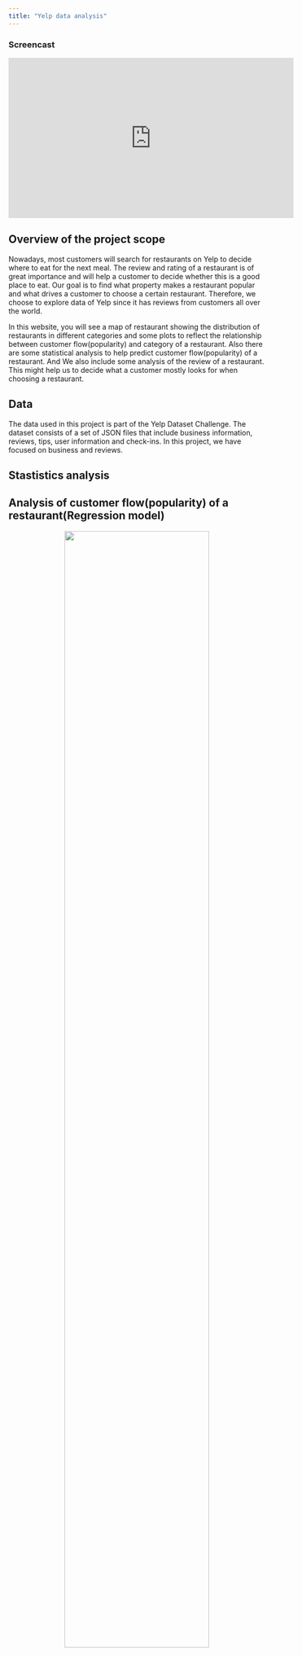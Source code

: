 ```yaml
---
title: "Yelp data analysis"
---
```



### Screencast
<iframe width="560" height="315" src="https://youtu.be/Q0MPK33uhII" frameborder="0" allowfullscreen></iframe>

## Overview of the project scope
Nowadays, most customers will search for restaurants on Yelp to decide where to eat for the next meal. The review and rating of a restaurant is of great importance and will help a customer to decide whether this is a good place to eat. Our goal is to find what property makes a restaurant popular and what drives a customer to choose a certain restaurant. Therefore, we choose to explore data of Yelp since it has reviews from customers all over the world.  

In this website, you will see a map of restaurant showing the distribution of restaurants in different categories and some plots to reflect the relationship between customer flow(popularity) and category of a restaurant. Also there are some statistical analysis to help predict customer flow(popularity) of a restaurant. And  We also include some analysis of the review of a restaurant. This might help us to decide what a customer mostly looks for when choosing a restaurant.

## Data
The data used in this project is part of the Yelp Dataset Challenge. The dataset consists of a set of JSON files that include business information, reviews, tips, user information and check-ins. In this project, we have focused on business and reviews.  

## Stastistics analysis
## Analysis of customer flow(popularity) of a restaurant(Regression model)
<center><img src="images/unnamed-chunk-8-1.jpg" style="width:75%">


## Conclusion
After constructing the regression model, we find there is association between number of review and stars, category, location, price range and business hours of a restaurant. We can see from the plots above that the model fits well.


#Shiny
The interactivity between these factors can be reflected by [shiny](https://yeyizhang.shinyapps.io/p8105_final_shiny2/)


# Visualizations

##Bubble plot

### the distribution of ratings across different categories
<center><img src="images/bubble plot-1.jpg" style="width:75%">

### the distribution of ratings across different cities
<center><img src="images/bubble plot2-1.jpg" style="width:75%">


## Conclusion
We can see that most restaurants have main rating level are around 4.0 and 3.5. It seems that the mean rating levels among these categories and cities would be similar.


# Review words analysis
## Positivity Bar chart
<center><img src="images/positive bar.jpg" style="width:75%">

## Positivity Density
<center><img src="images/Positivity Density-1.jpg" style="width:75%">


## Conclusion
This histogram of positivity scores shows that 1-star reviews have lower positivity compared to 4 or 5-star reviews. 



## Negativity Bar Chart
<center><img src="images/negative bar.jpg" style="width:75%">

## Negativity Density
<center><img src="images/Negativity Density-1.jpg" style="width:75%">


## Conclusion
The histogram of negative reviews looks much different than the positive one. The chart is heavily skewed right. We can see that 5-star reviews aren’t completely positive all the time, though they have lower negativity than the 1 star reviews.


## Word cloud
### 5-star reviews
<center><img src="images/wordcloud_output_of_positive_reviews.jpg" style="width:75%">

### 1-star reviews
<center><img src="images/wordcloud_output_of_negative_reviews.jpg" style="width:75%">


## Conclusion
The 5-star reviews contain many instances like “love”, “amazing”, “delicious”, “friendly”. On the contrast, the 1-star reviews use very little positive language, and instead using words like “minutes”, “horrible”, ”worst”, “frozen”, presumably after long and unfortunate waits at the establishment, and the food were not good either. 



## Customized ring plot 
<center><img src="images/donut charts-1.jpg" style="width:75%">


## Conclusion
From all the analysis above, we can conclude that Yelp reviews’ star ratings are significantly associated. Yelp reviews with 5-star are generally positive while Yelp reviews with 1-star are generally negative. 



# Results
Through linear regression we find that the passenger flows shown by number of review are affected by stars, cities, categories, prices and their working hours. For business owners, we may suggest that they don’t need to pay attention to the opening hours, although there’re some relationships between business hours and passenger flows. Instead, they should improve their customers exprience to receive feedbacks with higher stars.



## Usefulness of the results
Words that are frequently mentioned in reviews on Yelp might reflect what people most care when going to a restaurant. This is of great imporance as it helps restaurants to put more efforts on certain aspects and improve their business. 

<img src="images/Yelp_trademark_RGB_outline.png" style="width:25%" > 

<center> Copyright © 2017 final project 